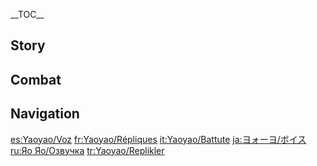 {{CharacterTabs}}
{{LanguageTabs}}
__TOC__
==Story==
{{VO/Story
|character           = Yaoyao

<!--Hello-->
|vo_01_01_title      = Hello
|vo_01_01_file       = VO_{language}{character} Hello.ogg
|vo_01_01_tx         = Hello, I'm Yaoyao, a lowly disciple of the [[adeptus]], [[Streetward Rambler]]. It's a pleasure to make your acquaintance! If you encounter any difficulties outdoors... then lemme help you! Oh, by the way, I brought some [[Fried Radish Balls]] with me, help yourself! Don't eat too many, though &mdash; too much oily stuff is hard work for your body. If you're still hungry, I also brought a freshly washed radish and some vinegar, so I could make you a shredded radish salad if you want~
|vo_01_01_mention    = Madame Ping

<!--Chats-->
|vo_02_01_title      = Chat: Proverbs
|vo_02_01_file       = VO_{language}{character} Chat - Proverbs.ogg
|vo_02_01_tx         = "Don't put off until tomorrow what you can do today!" C'mon, let's get a move on!

|vo_02_02_title      = Chat: Join In the Fun
|vo_02_02_file       = VO_{language}{character} Chat - Join In the Fun.ogg
|vo_02_02_tx         = Ooh, what's happening over there? Can we take a sneaky peek, huh? Can we?

|vo_02_03_title      = Chat: Adepti-Seeking
|vo_02_03_file       = VO_{language}{character} Chat - Adepti-Seeking.ogg
|vo_02_03_tx         = Why do so many people make such a big deal out of "seeking the adepti"? There's adepti everywhere! Isn't there?

<!--Weather-->
|vo_03_01_title      = When It Rains
|vo_03_01_file       = VO_{language}{character} When It Rains.ogg
|vo_03_01_tx         = Hey, can you hear the [[frogs]] croaking? Hehe, silly frogs! They're singing along to the sound of the rain! Ribbit, ribbit, ribbit~

|vo_03_02_title      = When Thunder Strikes
|vo_03_02_file       = VO_{language}{character} When Thunder Strikes.ogg
|vo_03_02_tx         = Wh&mdash;Whaa! I&mdash;I'll cover your ears for you, a&mdash;and if you're scared, you can hold my hand.

|vo_03_03_title      = When It Snows
|vo_03_03_file       = VO_{language}{character} When It Snows.ogg
|vo_03_03_tx         = It's snowing, yay! Uh! First things first: You have to wrap up warm. Put your big fluffy coat on... uh-huh, and your woolly hat and scarf, yep&mdash; Ah-ah-ah! Don't forget your gloves. ...Good! Alright, let's go build a snowman!

|vo_03_04_title      = When the Sun Is Out
|vo_03_04_file       = VO_{language}{character} When the Sun Is Out.ogg
|vo_03_04_tx         = The weather's so nice. Let's go have a walk around the harbor!

|vo_03_05_title      = When the Wind Is Blowing
|vo_03_05_file       = VO_{language}{character} When the Wind Is Blowing.ogg
|vo_03_05_tx         = Ooh, it's getting windy. Be careful not to get blown away.

<!--Greetings-->
|vo_04_01_title      = Good Morning
|vo_04_01_file       = VO_{language}{character} Good Morning.ogg
|vo_04_01_tx         = Time to get up! Your breakfast is ready, so you'd better hurry... Uh, huh? You still wanna snooze a while? ...Well, okay &mdash; but five minutes and that's all, okay? Five minutes, and I'll be back to wake you up again. *sigh* I knew I should have sent you to bed earlier...

|vo_04_02_title      = Good Afternoon
|vo_04_02_file       = VO_{language}{character} Good Afternoon.ogg
|vo_04_02_tx         = Now, don't forget: You don't wanna nap right away after a big lunch, but you also mustn't go racing off on an adventure. You gotta wait for your food to go down, or you'll get a tummy-ache.

|vo_04_03_title      = Good Evening
|vo_04_03_file       = VO_{language}{character} Good Evening.ogg
|vo_04_03_tx         = Huh? You're going out again tonight? Hmm, what time do you plan on getting back? *sigh* Well, it's dark out, so be really careful...

|vo_04_04_title      = Good Night
|vo_04_04_file       = VO_{language}{character} Good Night.ogg
|vo_04_04_tx         = Time for your bedtime story... Now, where did we get to last t&mdash;time... Ah, yes: "Ever since ancient times... the mighty and illuminated adepti have protected [[Liyue]] against evil. Among them, mmngh mmph..."

<!--About-->
|vo_05_01_title      = About {character}: The Liyue Docks
|vo_05_01_file       = VO_{language}{character} About {character} - The Liyue Docks.ogg
|vo_05_01_tx         = You know the docks in [[Liyue Harbor]]? There's always loads of people talking, shouting, laughing, it's great! Totally different from back home. It's so quiet there, you can hear the leaves falling on the grass. That's why I go to the docks whenever I'm free &mdash; you know, to see the new ships, new sights... and new toys!

|vo_05_02_title      = About {character}: Eat Up, Wrap Up
|vo_05_02_friendship = 4
|vo_05_02_file       = VO_{language}{character} About {character} - Eat Up, Wrap Up.ogg
|vo_05_02_tx         = They say "Give them clothes to wear, and they shall show you decency; fill their stomachs with grains, and they shall fill their minds with righteousness"... And that's why you have to eat a decent meal and dress right for the weather when you're out in the wild. ...Huh? Is that not what that saying means? Oh, okay, so... what DOES it mean?

<!--About Us-->
|vo_06_01_title      = About Us: Polearm Training
|vo_06_01_file       = VO_{language}{character} About Us - Polearm Training.ogg
|vo_06_01_tx         = It's not that I'm lazy, it's just the spear's too long for me, and it's so heavy that training with it is really hard work... Luckily, [[Madame Ping|Master]] doesn't push me too hard.
|vo_06_01_mention    = Madame Ping

|vo_06_02_title      = About Us: Worries
|vo_06_02_friendship = 6
|vo_06_02_file       = VO_{language}{character} About Us - Worries.ogg
|vo_06_02_tx         = Have you been eating three meals a day? Also, do you have enough warm clothing? This cold spell's only going to get colder, you know. And anyway, are you sure it's not dangerous, adventuring all the time? Any new injuries I should know about? ...Ugh, you know what &mdash; forget that, just bring me along from now on. I can't have peace of mind knowing that you're out there braving the elements all day long...

<!--Miscellany I-->
|vo_07_01_title      = About the [[Vision]]
|vo_07_01_friendship = 4
|vo_07_01_file       = VO_{language}{character} About the Vision.ogg
|vo_07_01_tx         = My [[Madame Ping|Master]]'s a Mighty and Illuminated Adeptus! She once told me that getting a Vision is a sign that the gods are pleased with you, but I don't think I've done anything special... I really wish I could talk to that god and see what she thinks about it!
|vo_07_01_mention    = Madame Ping

|vo_07_02_title      = Something to Share
|vo_07_02_file       = VO_{language}{character} Something to Share.ogg
|vo_07_02_tx         = "[[Osial]]"? Oh, you mean that jumbo-sized octopus from the [[Sea of Clouds]]? Uh... not because I wanna eat it or anything, but... if you guys wanted to, you should definitely cook it through on the grill first... Oh, wait! I mean, you don't HAVE to grill it, but... I just think it would taste better that way...
|vo_07_02_mention    = Osial

|vo_07_03_title      = Interesting Things
|vo_07_03_file       = VO_{language}{character} Interesting Things.ogg
|vo_07_03_tx         = I love [[finches]]! Whenever I go to play with [[Qiqi]], I look out for them on my way there. And when I find them, I say hi! ♪ *whistle*~ ♪ ...Yep! "Good morning!" That's exactly what it means, well done!
|vo_07_03_mention    = Qiqi

<!--About Others-->
|vo_08_01_title      = About [[Xiangling]]
|vo_08_01_friendship = 4
|vo_08_01_file       = VO_{language}{character} About Xiangling.ogg
|vo_08_01_tx         = Xiangling hasn't been, um... looking for strange ingredients lately, has she? She gave me a real fright last time. She said she was about to try some raw octopus from the Sea of Clouds. One of these days, she'll give herself an upset stomach &mdash; then what's she gonna do? 'Cause she definitely doesn't like taking Dr. [[Baizhu]]'s medicine... Anyway, I got [[Madame Ping|Master]] to try and talk some sense into her, too. Who knows what dangerous thing she'll be trying to eat next... *sigh*
|vo_08_01_mention    = Xiangling,Baizhu,Madame Ping

|vo_08_02_title      = About [[Qiqi]]: Friends
|vo_08_02_friendship = 4
|vo_08_02_file       = VO_{language}{character} About Qiqi - Friends.ogg
|vo_08_02_tx         = Qiqi's my best friend! She forgets who I am sometimes, but I know she doesn't mean it... I just have to remind her to check her notebook, and she remembers me right away.
|vo_08_02_mention    = Qiqi

|vo_08_03_title      = About [[Qiqi]]: Forever
|vo_08_03_friendship = 4
|vo_08_03_file       = VO_{language}{character} About Qiqi - Forever.ogg
|vo_08_03_tx         = I once asked Dr. Baizhu in private if there's any way to cure her, and, um... But it doesn't matter. I'll probably have to keep reminding her who I am for my whole life, but that's okay.
|vo_08_03_mention    = Qiqi,Baizhu

|vo_08_04_title      = About [[Baizhu]]
|vo_08_04_friendship = 4
|vo_08_04_file       = VO_{language}{character} About Baizhu.ogg
|vo_08_04_tx         = Dr. Baizhu's prescriptions are pretty effective. They're bitter, that's for sure, but they always say that about medicine: "the bitter the better"! So I get it. Huh? Too bitter for you? Don't worry, I've got some Candied Dates here. One of these after you finish your medicine will take the taste away.
|vo_08_04_mention    = Baizhu

|vo_08_05_title      = About [[Ganyu]]
|vo_08_05_friendship = 4
|vo_08_05_file       = VO_{language}{character} About Ganyu.ogg
|vo_08_05_tx         = Ganyu always has a lot of work to do. I heard that one time, she was so tired she accidentally fell asleep on the grass. *sigh* I do worry about her, you know! Hmm, maybe... we could go do a "surprise inspection"! You know, check in and make sure she's taking care of herself. Oh! Uh... Wait a minute, I'll go get some of her favorite plants for her to eat...
|vo_08_05_mention    = Ganyu

|vo_08_06_title      = About [[Keqing]]
|vo_08_06_friendship = 4
|vo_08_06_file       = VO_{language}{character} About Keqing.ogg
|vo_08_06_tx         = Keqing's a very thoughtful person, and she always does a good job of everything. She also makes sure to pay [[Madame Ping|Master]] a visit at every festival... She's what you call a "bastion of piety." Or wait, maybe it's "paragon of propriety"? ...Well, anyway, I think I can learn a lot from her!
|vo_08_06_mention    = Keqing,Madame Ping

|vo_08_07_title      = About [[Yun Jin]]
|vo_08_07_friendship = 4
|vo_08_07_file       = VO_{language}{character} About Yun Jin.ogg
|vo_08_07_tx         = Now, Yun Jin's really good at spear dancing, and her Liyue opera performances are very popular. [[Madame Ping|Master]] even takes me to go see them sometimes. You won't find an empty seat when she's on stage... but, um... does anyone understand what she's singing about?
|vo_08_07_mention    = Yun Jin,Madame Ping

|vo_08_08_title      = About [[Beidou]]
|vo_08_08_friendship = 4
|vo_08_08_file       = VO_{language}{character} About Beidou.ogg
|vo_08_08_tx         = Beidou's ship is amazing! If I hadn't promised [[Ganyu]] that I wouldn't go on board anymore, I know exactly where I'd set up my own little bed, hee-hee.
|vo_08_08_mention    = Beidou,Ganyu

|vo_08_09_title      = About [[Shenhe]]
|vo_08_09_friendship = 4
|vo_08_09_quest      = The Crane Returns on the Wind
|vo_08_09_file       = VO_{language}{character} About Shenhe.ogg
|vo_08_09_tx         = Shenhe's been away from the human world for years and years, so it's no wonder that she's still adjusting to life in Liyue Harbor. I'd love to help Ganyu take care of her... But how do I ask her in a way that won't make her feel uncomfortable?
|vo_08_09_mention    = Shenhe,Ganyu

|vo_08_10_title      = About [[Yanfei]]
|vo_08_10_friendship = 4
|vo_08_10_file       = VO_{language}{character} About Yanfei.ogg
|vo_08_10_tx         = Yanfei takes that huge legal codex everywhere, even when she comes to pay [[Madame Ping|Master]] a visit on her days off. She's incredible! I don't know how she carries that heavy thing around all the time, and I can't imagine how much hard work it must be to read it...
|vo_08_10_mention    = Yanfei,Madame Ping

|vo_08_11_title      = About [[Xianyun]]
|vo_08_11_quest      = A Thousand Moonlit Miles
|vo_08_11_friendship = 4
|vo_08_11_file       = VO_{language}{character} About Xianyun.ogg
|vo_08_11_tx         = When I went to look for [[Madame Ping|Master]] the other day, I found her chatting with a very elegant-looking lady. She said her name was "Xianyun," but her hijinks didn't fool me! I could tell it was Aunty Cloud Retainer right away! I mean, Master looked like she was really happy to see her, so how could it be a stranger? Evidently, she was an old friend!
|vo_08_11_mention    = Xianyun,Madame Ping

<!--More About-->
|vo_09_01_title      = More About {character}: I
|vo_09_01_file       = VO_{language}{character} More About {character} - 01.ogg
|vo_09_01_tx         = You wanna know where I'm from? Well, my parents are hermits who live up in the mountains... Uh, I guess you could say that I'm from [[Qingce Village]]?

|vo_09_02_title      = More About {character}: II
|vo_09_02_friendship = 3
|vo_09_02_file       = VO_{language}{character} More About {character} - 02.ogg
|vo_09_02_tx         = My family makes a living by growing precious medicinal herbs. My parents often get so busy that they forget about the housework, and sometimes they even forget to eat! Tsk, isn't that awful? Good thing they've got me to look after them.

|vo_09_03_title      = More About {character}: III
|vo_09_03_friendship = 4
|vo_09_03_file       = VO_{language}{character} More About {character} - 03.ogg
|vo_09_03_tx         = I grew up in the mountains, so the flowers, trees, plants, and animals are all my friends! Oh &mdash; would you like to chat with the finches? I can take you to them, and I can also help translate for you. Come on, it'll be fun~! But first, let's get some grains as a gift for them.

|vo_09_04_title      = More About {character}: IV
|vo_09_04_friendship = 5
|vo_09_04_file       = VO_{language}{character} More About {character} - 04.ogg
|vo_09_04_tx         = There are adepti everywhere in Liyue. I've met loads of them! Aunty [[Cloud Retainer]], Uncle [[Mountain Shaper]]... But Aunty Cloud Retainer's my favorite! She's given me all kinds of adepti gadgets, and taught me all about how to use them. I've learned so much from her!
|vo_09_04_mention    = Cloud Retainer,Mountain Shaper

|vo_09_05_title      = More About {character}: V
|vo_09_05_friendship = 6
|vo_09_05_file       = VO_{language}{character} More About {character} - 05.ogg
|vo_09_05_tx         = After I met [[Madame Ping|Master]], she said that the path of my fate had intersected with the adepti way, and took me on as her disciple. To be honest with you, I didn't even understand what she meant by that. But it's been so much fun, getting to hang out with everybody, listening to Master tell stories, and sneakily slacking off with [[Xiangling]]... And we also get to help the people of Liyue Harbor out a lot. I really love it!
|vo_09_05_mention    = Madame Ping,Xiangling

<!--Miscellany II-->
|vo_10_01_title      = {character}'s Hobbies
|vo_10_01_file       = VO_{language}{character} Hobbies.ogg
|vo_10_01_tx         = It is said that joy hides just beyond the horizon, and bliss is as fleeting as the setting sun! So, whenever I notice anything fun going on, I always gotta go check it out... and you never know, maybe I'll find something I can help with.

|vo_10_02_title      = {character}'s Troubles
|vo_10_02_file       = VO_{language}{character} Troubles.ogg
|vo_10_02_tx         = Oof, spear training is really kinda boring... Maybe I'll go play with [[Yuegui]] for a little bit, then come back and do some more training after I've had a break...

|vo_10_03_title      = Favorite Food
|vo_10_03_file       = VO_{language}{character} Favorite Food.ogg
|vo_10_03_tx         = [[Qingce Stir Fry]], [[Come and Get It]], boiled fish... Lots of Liyue dishes are not only delicious, they also turn mealtimes into a big event. Hmm? You like them too? That's great! You'll have to come over for dinner sometime, I'll cook for you! Don't worry, I've helped Xiangling in the kitchen before, so it's safe to say that I come from good stock where food is concerned!
|vo_10_03_mention    = Xiangling

|vo_10_04_title      = Least Favorite Food
|vo_10_04_file       = VO_{language}{character} Least Favorite Food.ogg
|vo_10_04_tx         = One time, [[Shenhe]] ate too many [[Qingxin]] in one go and she was sick for days! And that's why I've got to take care of myself and not eat raw Qingxin. Hmm? How did I know about that? Aunty Cloud Retainer told me!
|vo_10_04_mention    = Shenhe,Cloud Retainer

<!--Receiving a Gift-->
|vo_11_01_title      = Receiving a Gift: I
|vo_11_01_file       = VO_{language}{character} Receiving a Gift - 01.ogg
|vo_11_01_tx         = This is amazing! It tastes just like Xiangling's cooking. It's like they say: The apple didn't fall far from the tree, mmm... Wait, no, two peas in a pod! You two are like two peas in a pod. Hehe, I'm always mincing up my words when I get too excited.
|vo_11_01_mention    = Xiangling

|vo_11_02_title      = Receiving a Gift: II
|vo_11_02_file       = VO_{language}{character} Receiving a Gift - 02.ogg
|vo_11_02_tx         = Sooo tasty! Next time you cook, lemme come too! I can help~

|vo_11_03_title      = Receiving a Gift: III
|vo_11_03_file       = VO_{language}{character} Receiving a Gift - 03.ogg
|vo_11_03_tx         = ...Uh, do you always eat this kind of stuff? Maybe you should let me cook for you instead! If you're not eating well and you're still going out adventuring every day, one of these days you're gonna wear yourself out...

<!--Birthday-->
|vo_12_01_title      = Birthday
|vo_12_01_file       = VO_{language}{character} Birthday.ogg
|vo_12_01_tx         = This is the day of your birth, and as is tradition, this calls for a bowl of longevity noodles. I got Xiangling to teach me how to make it, and I managed to put all the noodles in the water without breaking a single one! I also put a big plump egg in there, hee-hee! Come on, let's go, you've got to eat it before it goes cold. Wishing you a happy, healthy birthday and a long and prosperous life.
|vo_12_01_mention    = Xiangling

<!--Feelings About Ascension-->
|vo_13_01_title      = Feelings About Ascension: Intro
|vo_13_01_ascension  = 1
|vo_13_01_file       = VO_{language}{character} Feelings About Ascension -  01.ogg
|vo_13_01_tx         = Eh? Did my spear just get lighter? ...It'd be great if it could get a little shorter, too...

|vo_13_02_title      = Feelings About Ascension: Building Up
|vo_13_02_ascension  = 2
|vo_13_02_file       = VO_{language}{character} Feelings About Ascension -  02.ogg
|vo_13_02_tx         = Wow! I might even be able to lift Xiangling's spear now! Yay~ Oh, I really wanna tell [[Madame Ping|Master]] the good news!
|vo_13_02_mention    = Xiangling,Madame Ping

|vo_13_03_title      = Feelings About Ascension: Climax
|vo_13_03_ascension  = 4
|vo_13_03_file       = VO_{language}{character} Feelings About Ascension -  03.ogg
|vo_13_03_tx         = Hehe, people always say "perseverance is a virtue," and I guess I know what they mean now! ...Hmm? "Patience is a virtue"? But... isn't patience the enemy of progress?

|vo_13_04_title      = Feelings About Ascension: Conclusion
|vo_13_04_ascension  = 6
|vo_13_04_file       = VO_{language}{character} Feelings About Ascension -  04.ogg
|vo_13_04_tx         = Huh. So that's what it feels like to be fussed over... Well, any growing or changing I've done is all thanks to you! And you know what they say &mdash; "treat other people the way you want them to treat you." So it's my turn to keep you safe and sound now!!
}}

==Combat==
{{Combat VO
|character           = Yaoyao

<!-- Elemental Skill -->
|skill_1_tx          = Yuegui, you're up!
|skill_2_tx          = Stay put!
|skill_3_tx          = Don't be scared~

<!-- Elemental Burst -->
|burst_1_tx          = Ready... Go!
|burst_2_tx          = Pain, pain, go away!
|burst_3_tx          = Go get 'em, Yuegui!

<!-- Sprint Start -->
|sprint-s_1_file     = Sprint Start 01,Sprint Start 02,Sprint Start 03

<!-- Sprint End -->
|sprint-e_1_file     =

<!-- Deploying Wind Glider -->
|glider_1_file       = Deploying Wind Glider 01,Deploying Wind Glider 02,Deploying Wind Glider 03

<!-- Opening Treasure Chest -->
|chest_1_tx          = Pack everything up nice and carefully. Don't drop anything!
|chest_2_tx          = Here you go~ I've packed it all into a bag for you.
|chest_3_tx          = Wooow! These'll last us for days!

<!-- Low HP -->
|low-hp_1_tx         = Uh-oh...
|low-hp_2_tx         = Gotta keep going...
|low-hp_3_tx         = It's okay, I'm fine...

<!-- Ally at Low HP -->
|ally-low-hp_1_tx    = Come to Yaoyao!
|ally-low-hp_2_tx    = Life is a gift, don't throw it away!

<!-- Fallen -->
|fallen_1_tx         = I can't look after you anymore...
|fallen_2_tx         = Sorry, Master...
|fallen_3_tx         = Spear getting heavy...

<!-- Light Hit Taken -->
|hit-l_1_file        = Light Hit Taken 02
|hit-l_1_tx          = Ouch!
|hit-l_2_file        = Light Hit Taken 01,Light Hit Taken 03,Light Hit Taken 04,Light Hit Taken 05,Light Hit Taken 06

<!-- Heavy Hit Taken -->
|hit-h_1_file        = Heavy Hit Taken 02
|hit-h_1_tx          = That hurt real bad...
|hit-h_2_file        = Heavy Hit Taken 01,Heavy Hit Taken 03,Heavy Hit Taken 04,Heavy Hit Taken 05,Heavy Hit Taken 06

<!-- Joining Party-->
|join_1_tx           = I'll take good care of everyone!
|join_2_tx           = I'll lead the way. Follow me!
|join_3_tx           = Don't fear, Yaoyao's here!

<!-- Character Idles -->
|idle_1_file         = Standby 01,Standby 02

<!-- Light Attack -->
|atk-l_1_file        = Light Attack 01,Light Attack 02,Light Attack 03,Light Attack 04,Light Attack 05,Light Attack 06,Light Attack 07

<!-- Mid Attack -->
|atk-m_1_file        = Mid Attack 01,Mid Attack 02,Mid Attack 03

<!-- Heavy Attack -->
|atk-h_1_file        = Heavy Attack 01,Heavy Attack 02,Heavy Attack 03

<!-- Climbing -->
|climb_1_file        = Climbing 01,Climbing 02,Climbing 03

<!-- Climbing Breath -->
|climb-b_1_file      = Climbing Breath 01,Climbing Breath 02,Climbing Breath 03

<!-- Jumping -->
|jump_1_file         = Jumping 01,Jumping 02,Jumping 03,Jumping 04,Jumping 05
}}

==Navigation==
{{Character Navbox|VO}}

[[es:Yaoyao/Voz]]
[[fr:Yaoyao/Répliques]]
[[it:Yaoyao/Battute]]
[[ja:ヨォーヨ/ボイス]]
[[ru:Яо Яо/Озвучка]]
[[tr:Yaoyao/Replikler]]